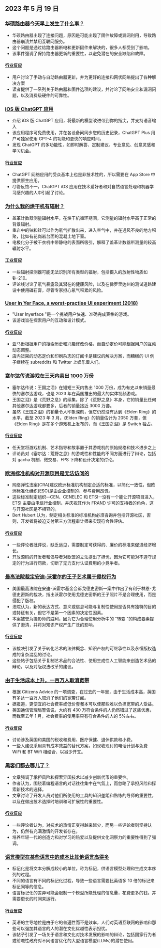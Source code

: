 

<CallToAction />

<Steps>

## 2023 年 5 月 19 日

### [华硕路由器今天早上发生了什么事？](https://www.downtowndougbrown.com/2023/05/what-happened-with-asus-routers-this-morning/)

- 华硕路由器出现了连接问题，原因是可能出现了固件故障或漏洞利用，导致路由器崩溃并禁用互联网服务。
- 这个问题是通过给路由器断电和更新固件来解决的，很多人都受到了影响。
- 该事件强调了保持路由器更新的重要性，以避免潜在的安全缺陷和故障。

#### [行业反应](http://news.ycombinator.com/item?id=35983866)

- 用户讨论了手动与自动路由器更新，并为更好的连接和网状网络提出了各种解决方案
- 读者提供了一系列关于路由器和固件选项的建议，并讨论了网络安全和漏洞问题，以及消费级硬件的可靠性。

### [iOS 版 ChatGPT 应用](https://openai.com/blog/introducing-the-chatgpt-app-for-ios)

- 介绍 iOS 版 ChatGPT 应用，将最新的模型改进带到你的指尖，并支持语音输入
- 该应用程序可免费使用，并在各设备间同步您的历史记录，ChatGPT Plus 用户可独家使用 GPT-4 的功能和更快的响应时间。
- 发现 ChatGPT 的多功能性，如即时解答、定制建议、专业意见、创意灵感和学习机会。

#### [行业反应](http://news.ycombinator.com/item?id=35990552)

- ChatGPT 网络应用的受众基本上也是非技术性的，所以需要在 App Store 中提供原生应用。
- 尽管反馈不一，ChatGPT iOS 应用在技术爱好者和对自然语言处理和机器学习感兴趣的人中引起了讨论。

### [为什么我的烘干机有辐射？](https://physics.stackexchange.com/questions/764460/why-is-my-dryer-radioactive)

- 盖革计数器测量辐射水平，在烘干机循环期间，它测量的辐射水平高于正常的背景辐射。
- 重岩中的铀和钍可以作为氡气扩散出来，进入空气中，并在通风不良的地方积聚，比如有花岗岩台面的混凝土地下室。
- 电极化分子被干衣机中带静电的表面所吸引，解释了盖革计数器所测量的较高辐射水平。

#### [工业反应](http://news.ycombinator.com/item?id=35990858)

- 一些辐射探测器可能无法识别所有类型的辐射，包括摄入的放射性物质如钋-210。
- 评论线讨论了氡气暴露及其潜在的健康风险，以及在佛罗里达州的测试道路建设中使用磷石膏，尽管专家担心氡气积累的风险。

### [User In Yer Face, a worst-practise UI experiment (2018)](https://userinyerface.com/)

- "User Inyerface "是一个挑战用户快速、准确完成表格的游戏。
- 该游戏旨在探索用户的互动和设计模式。

#### [行业反应](http://news.ycombinator.com/item?id=35985240)

- 亚马逊根据用户的搜索历史和兴趣修改价格，而自动定价可能根据用户的互动动态调整。
- 店内货架的动态定价和印刷杂志的订阅卡是建议的解决方案，而糟糕的 UI 例子继续在 subreddits 和 Twitter 上娱乐着人们。

### [塞尔达传说游戏在三天内卖出 1000 万份](https://finance.yahoo.com/news/legend-zelda-game-sells-10-172603983.html)

- 塞尔达传说：王国之泪》在短短三天内售出 1000 万份，成为有史以来销量最快的塞尔达游戏，也是 2023 年在英国推出的最大的实体视频游戏。
- 王国之泪》是《荒野之息》的续集，除了《荒野之息》本身，它的销量比任何其他塞尔达游戏都要多，后者的销量接近 3000 万套。
- 虽然《王国之泪》的销量令人印象深刻，但它仍然没有达到《Elden Ring》的水平，截至 2023 年 3 月，《Elden Ring》的销量估计为 2050 万套，但《Elden Ring》是在多个游戏机上发布的，而《王国之泪》是 Switch 独占。

#### [行业反应](http://news.ycombinator.com/item?id=35986956)

- 任天堂将游戏机制、艺术指导和故事置于其游戏机的原始规格和技术进步之上
- 评论员对《塞尔达：荒野之息》的游戏性和性能的不同方面进行了辩论，包括对 gacha 机制、微交易、FPS 下降和设计决定的讨论。

### [欧洲标准机构对开源项目是无法访问的](https://blog.opensource.org/another-issue-with-the-cyber-resilience-act-european-standards-bodies-are-inaccessible-to-open-source-projects/)

- 网络弹性法案(CRA)建议欧洲标准机构制定合适的标准，以简化一致性，但欧洲标准化组织(ESO)是由企业控制的，参与费用昂贵。
- 这些标准制定组织--CEN、CENELEC 和 ETSI--没有一个能让开源项目进入，ETSI 主要由电信行业控制，并庆祝其作为 FRAND 许可的支持者的角色，这与开源社区是不相容的。
- Bert Hubert 认为，制定相关标准的标准机构必须咨询并包括开源社区，否则，开发者将被迫支付第三方流程审计师来实现符合性评估。

#### [行业反应](http://news.ycombinator.com/item?id=35985590)

- 一些评论者批评说，缺乏远见，需要制定可获得的、廉价的标准来促进经济增长。
- 开放源码的开发者和倡导者对欧盟的立法提出了担忧，因为它可能对不遵守规定的行为进行罚款，切断了无力支付认证费用的小竞争者。

### [最高法院裁定安迪-沃霍尔的王子艺术属于侵权行为](https://petapixel.com/2023/05/18/supreme-court-rules-andy-warhols-prince-art-is-copyright-infringement/)

- 美国最高法院在安迪-沃霍尔基金会诉戈德史密斯一案中作出了有利于林恩-戈德史密斯的裁决，指出沃霍尔使用戈德史密斯的王子照片不是合理使用，而是侵犯了版权。
- 法院认为，新的表达方式、意义或信息可能与复制性使用是否具有独特的目的或特征有关，但它不是第一个因素的决定性因素。
- 本案被誉为摄影师的胜利，因为它为合理使用分析中的 "转变 "的构成要素提供了澄清，并将对知识产权产生广泛的影响。

#### [行业反应](http://news.ycombinator.com/item?id=35991725)

- 该裁决引发了关于转化艺术的法律概念、知识产权的可继承性以及永恒版权造成的复杂混乱的讨论。
- 这些帖子包括关于复制艺术品的合法性、使用生成性人工智能来创造艺术品的辩论，以及对版权法改革的建议。

### [由于生活成本上升，一百万人取消宽带](https://www.bbc.com/news/technology-65622403)

- 根据 Citizens Advice 的一项调查，在过去的一年里，由于生活成本高，英国有多达一百万人取消了他们的宽带订阅。
- 据报道，更便宜的社会费率或低价套餐本可以使那些难以负担宽带的人受益。
- 英国通信管理局警告说，大约有 430 万符合条件的人仍然错过了这些优惠，而截至去年 1 月，社会费率的使用率只有符合条件的人的 5%左右。

#### [行业反应](http://news.ycombinator.com/item?id=35984928)

- 讨论涉及英国和美国的税收和费用、医疗保健、退休供款和小费。
- 一些人建议采用具有成本效益的替代方案，如现收现付的电话计划与免费 WiFi 和 BT Wifi 相结合，以减少开支。

### [黑客们都去哪儿了？](https://morepablo.com/2023/05/where-have-all-the-hackers-gone.html)

- 文章强调了承担风险和探索异国技术以减少创新代币的重要性。
- 作者认为，围绕着编程语言的对话往往集中在气氛上，而忽略了承担风险和探索新技术的选择。
- 文章讨论了开发人员对他们所使用的工具的知识差距和熟练的导师的重要性，以及在做出技术选择时培训和可扩展性的重要性。

#### [行业反应](http://news.ycombinator.com/item?id=35986270)

- 一些评论者认为，对技术的热情正变得越来越少，而另一些评论者则坚持认为，仍然有充满激情的开发者存在。
- 培养年轻一代的创造力和对学习的热爱以及提供文化洞察力的重要性得到了强调。

### [语言模型在某些语言中的成本比其他语言高得多](https://blog.yenniejun.com/p/all-languages-are-not-created-tokenized)

- 标记化是将文本分解成较小的单位，称为标记，供语言模型处理和生成文本序列的过程。
- 不同的语言有不同的标记化过程，导致一些语言需要比英语多 10 倍的标记来标记同等的信息。
- 语言标记化的差异可能会限制一个模型所能处理的信息量，花费更多的钱，并需要更长的时间来运行。

#### [行业反应](http://news.ycombinator.com/item?id=35983707)

- 英语的主导地位是由于它的普遍性而不是效率，人们对英语互联网的影响和那些可以强加其语言的人的潜在文化优越性表示担忧。
- 该帖子引发了一场关于语言和文化对技术发展的影响的辩论，包括国家行为者或前瞻性政府对不同语言优化的大型语言模型(LLMs)的潜在使用。

</Steps>
